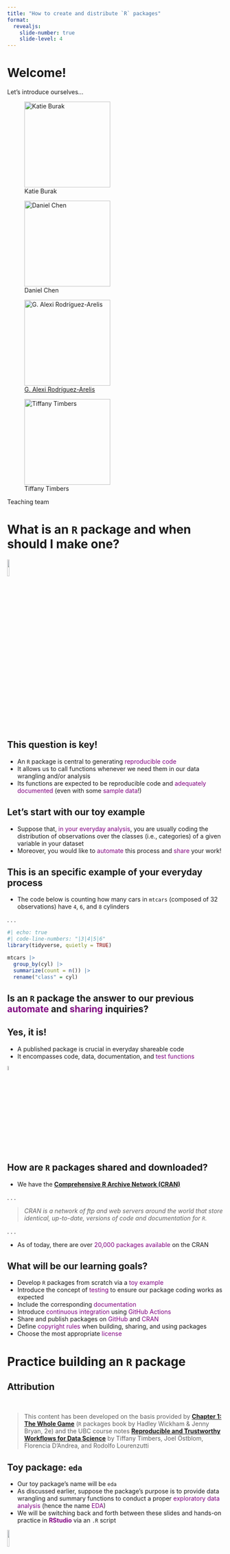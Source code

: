 ```yaml
---
title: "How to create and distribute `R` packages"
format: 
  revealjs:
    slide-number: true
    slide-level: 4
---
```


# Welcome!

Let's introduce ourselves...

::: {.fragment .fade-left}
::: {#fig-team layout-ncol="4"}
![Katie Burak](img/photo_katie.jpg){width=200}

![Daniel Chen](img/photo_daniel.jpg){width=200}

![<a href="https://alexrod.netlify.app">G. Alexi Rodríguez-Arelis</a>](img/photo_alexi.jpg){width=200}

![Tiffany Timbers](img/timbers_2021.jpg){width=200}

Teaching team
:::
:::

# What is an `R` package and when should I make one?

![](img/panda.png){fig-align="center" width=10%}

## This question is key!

::: incremental
- An `R` package is central to generating <span style="color: purple;">reproducible code</span>
- It allows us to call functions whenever we need them in our data wrangling and/or analysis
- Its functions are expected to be reproducible code and <span style="color: purple;">adequately documented</span> (even with some <span style="color: purple;">sample data</span>!)
:::

## Let's start with our toy example

::: incremental
- Suppose that, <span style="color: purple;">in your everyday analysis</span>, you are usually coding the distribution of observations over the classes (i.e., categories) of a given variable in your dataset
- Moreover, you would like to <span style="color: purple;">automate</span> this process and <span style="color: purple;">share</span> your work!
:::

## This is an specific example of your everyday process

- The code below is counting how many cars in `mtcars` (composed of 32 observations) have `4`, `6`, and `8` cylinders

. . .

```r
#| echo: true
#| code-line-numbers: "|3|4|5|6"
library(tidyverse, quietly = TRUE)

mtcars |>
  group_by(cyl) |>
  summarize(count = n()) |>
  rename("class" = cyl)
```

## Is an `R` package the answer to our previous <span style="color: purple;">automate</span> and <span style="color: purple;">sharing</span> inquiries?

## Yes, it is!

::: incremental
- A published package is crucial in everyday shareable code
- It encompasses code, data, documentation, and <span style="color: purple;">test functions</span>
:::

![](img/software.png){fig-align="center" width=5%}

## How are `R` packages shared and downloaded?

- We have the [**Comprehensive R Archive Network (CRAN)**](https://cran.r-project.org)

. . .

> *CRAN is a network of ftp and web servers around the world that store identical, up-to-date, versions of code and documentation for `R`.*

. . .

- As of today, there are over <span style="color: purple;">20,000 packages available</span> on the CRAN

## What will be our learning goals?

::: incremental
- Develop `R` packages from scratch via a <span style="color: purple;">toy example</span>
- Introduce the concept of <span style="color: purple;">testing</span> to ensure our package coding works as expected
- Include the corresponding <span style="color: purple;">documentation</span>
- Introduce <span style="color: purple;">continuous integration</span> using <span style="color: purple;">GitHub Actions</span>
- Share and publish packages on <span style="color: purple;">GitHub</span> and <span style="color: purple;">CRAN</span> 
- Define <span style="color: purple;">copyright rules</span> when building, sharing, and using packages
- Choose the most appropriate <span style="color: purple;">license</span>
:::

# Practice building an `R` package

## Attribution

<br>

> This content has been developed on the basis provided by [**Chapter 1: The Whole Game**](https://r-pkgs.org/release.html) (`R` packages book by Hadley Wickham & Jenny Bryan, 2e) and the UBC course notes [**Reproducible and Trustworthy Workflows for Data Science**](https://ubc-dsci.github.io/reproducible-and-trustworthy-workflows-for-data-science/materials/lectures/10-packaging-and-documenting.html#when-to-start-writing-an-r-or-python-package) by Tiffany Timbers, Joel Östblom, Florencia D’Andrea, and Rodolfo Lourenzutti

## Toy package: `eda`

::: incremental
- Our toy package's name will be `eda`
- As discussed earlier, suppose the package's purpose is to provide data wrangling and summary functions to conduct a proper <span style="color: purple;">exploratory data analysis</span> (hence the name <span style="color: purple;">EDA</span>)
- We will be switching back and forth between these slides and hands-on practice in <span style="color: purple;">**RStudio**</span> via an `.R` script
:::

![](img/r-rstudio.png){fig-align="center" width=10%}

## Installing auxiliary `R` packages

::: incremental
- Before starting with the actual process, we need to <span style="color: purple;">install</span> and <span style="color: purple;">load</span> the packages <span style="color: darkblue;">{devtools}</span> and <span style="color: darkblue;">{usethis}</span>
- <span style="color: darkblue;">{devtools}</span> is a meta-package that encompasses more focused development-related `R` packages
- <span style="color: darkblue;">{usethis}</span> automates tasks related to <span style="color: purple;">project setup</span> and <span style="color: purple;">development</span> to build `R` packages
:::

![](img/usethis-devtools.png){fig-align="center" width=10%}

### Installation and loading code

- Installing <span style="color: darkblue;">{devtools}</span> automatically installs <span style="color: darkblue;">{usethis}</span>
- Same situation applies when it come to loading the packages

```r
#| echo: true
#| eval: false
#| code-line-numbers: "|1|3"
install.packages("devtools")

library(devtools)
```

## Function `create_package()`

::: incremental
- Function `create_package()` will <span style="color: purple;">initialize</span> our new package in a directory of our choice 
- I will initialize the `eda` package in my `Desktop` folder for easier reference
:::

. . .

::: callout-warning
## Don'ts when choosing your home directory

-   Your package shouldn't be hosted in another RStudio Project, `R` package, or GitHub repo
-   Your package shouldn't be hosted in an `R` package library (i.e., where we usually instal other packages from CRAN)
:::

### Code

```r
#| echo: true
#| eval: false
create_package("~/Desktop/eda")
```

<br>

![](img/create_package.png){fig-align="center" width=8%}

### Project layout description (`ignore`-type files)

::: incremental
- `.gitignore` is used by GitHub and lists all <span style="color: purple;">"hidden"</span> files created by `R` and RStudio that aren't necessary for the repo
-  `.Rbuildignore` contains all files created via `R` and RStudio <span style="color: purple;">that won't be necessary</span> when building our package (e.g., `eda.Rproj`)
:::

### Project layout description (other components)

::: incremental
- `DESCRIPTION` contains the metadata and dependency installation instructions for our package
- `eda.Rproj` is the <span style="color: purple;">RStudio project file</span>
- `NAMESPACE` contains the package's functions to export along with imports from other packages
- An `R/` directory which will contain <span style="color: purple;">all package's functions</span> as `.R` scripts
:::

## Function `use_git()`

# Ensuring your code works as expected: an introduction to testing

- Software tests allow you to demonstrate to yourself and others, 
that your code works as expected. 

- We all test our code informally, 
what we will talk about here is how to do this more formally 
so that our testing is reproducible 
and so we can automate the execution of our tests. 

## Formal software tests

To make this more concrete, 
here is an example of a formal software test for the `count_classes` function 
from our package:

```r
#| eval: false

library(eda)
library(testthat)

# simulate some simple test data
two_classes <- data.frame(class_lables = c("class1", "class1", "class2"),
                          values = c(1, 3, 2))

# test that `count_classes` returns a tibble
test_that("`count_classes` should return a tibble", {
  expect_s3_class(count_classes(two_classes, class_lables), "tibble")
})
```

What does this code do? It:

1. loads the package and testing library
2. simulates some simple and tractable test data
3. calls the `count_classes` function, providing the simple as input 
4. reports that the `count_classes` function returns a tibble object as expected 
(and if it doesn't work as expected, 
it prints out a useful message as to what went wrong)

## Testability

Testability is defined as the degree to which a system 
or component facilitates the establishment of test objectives 
and the execution of tests to determine 
whether those objectives have been achieved.

In order to be successful, 
a test needs to be able to execute the code you wish to test, 
in a way that can trigger a defect 
that will propagate an incorrect result to a program point
where it can be checked against the expected behaviour. 
From this we can derive four high-level properties 
required for effective test writing and execution. 
These are:

- controllability 
- observability
- isolateablilty
- automatability

## High-level properties for effective test writing and execution

**controllability**: the code under test needs to be able to be programmatically controlled

**observability**: the outcome of the code under test needs to be able to be verified

**isolateablilty**: the code under test needs to be able to be validated on its own

**automatability**: the tests should be able to be executed automatically

Source: [CPSC 310](https://github.com/ubccpsc/310/blob/master/resources/readings/TestabilityAssertions.md) 
& [CPSC 410](https://www.cs.ubc.ca/~rtholmes/teaching/2015t1/cpsc410/slides/410_19_testability.pdf) class notes from Reid Holmes, UBC]

## What kinds of tests do we write for our functions?

When I am designing tests for my function, 
I like to think about three broad categories of tests, 
and then write 2-3 tests for each 
(or more if the function is complex and takes many arguments):

- Simple expected use cases

- Edge cases (unexpected, or rare use cases)

- Errors

We will come back to these and provide specific examples in a few minutes.

## When do we write tests? 

Anytime you think about writing a function!

## Workflow for writing functions and tests

1. Write the function specifications and documentation - 
but do not implement the function.

2. Plan the test cases and document them.

3. Create test data that is useful for assessing whether your function works as expected.

4. Write the tests to evaluate your function based on the planned test cases and test data.

5. Implement the function by writing the needed code in the function body to pass the tests.

6. Iterate between steps 2-5 to improve the test coverage and function.

## Example of workflow for writing functions and tests for data science

Let's pretend we haven't yet written our `count_classes` function, 
and follow the workflow I just outlined to develop our function 
and it's test suite.

### 1. Write the function specifications and documentation - but do not implement the function

The first thing we should do is write the function specifications and documentation. This can effectively represented by an empty function and roxygen2-styled documentation in R as shown below:

```r
#| eval: false

#' Count class observations
#'
#' Creates a new data frame with two columns, 
#' listing the classes present in the input data frame,
#' and the number of observations for each class.
#'
#' @param data_frame A data frame or data frame extension (e.g. a tibble).
#' @param class_col unquoted column name of column containing class labels
#'
#' @return A data frame with two columns. 
#'   The first column (named class) lists the classes from the input data frame.
#'   The second column (named count) lists the number of observations for each class from the input data frame.
#'   It will have one row for each class present in input data frame.
#'
#' @export
#'
#' @examples
#' count_classes(mtcars, am)
count_classes <- function(data_frame, class_col) {
  # returns a data frame with two columns: class and count
}
```

### 2. Plan the test cases and document them

Next, we should plan out our test cases and start to document them. 

At this point we can sketch out a skeleton for our test cases with code 
but we are not yet ready to write them, 
as we first will need to reproducibly create test data 
that is useful for assessing whether your function works as expected. 

### 2. Plan the test cases and document them (cont'd)

So considering our function specifications, 
some kinds of input we might anticipate our function may receive, 
and correspondingly what it should return is listed in a table below:

TBD...

### 2. Plan the test cases and document them (cont'd)

Next, I sketch out a skeleton for the unit tests. 
For R, we will use the well maintained 
and popular [`testthat`](https://testthat.r-lib.org/) R package 
for writing our tests. 

With `testthat` we create a `test_that` statement 
for each related group of tests for a function. 
For our example, we will create the four `test_that` statements shown below:

```r
#| eval: false

test_that("`count_classes` should return a data frame or data frame extension", {
  # tests to be added here
})

test_that("`count_classes` should return a data frame, or data frame extension, 
with the number of rows that corresponds to the number of unique classes 
in the column passed to `class_col`", {
  # tests to be added here
})

test_that("`count_classes` should return a data frame, or data frame extension, 
whose values in the `count` column correspond to the number of observations 
for the group in the `class` column from the original data frame", {
  # tests to be added here
})

test_that("`count_classes` should throw an error when incorrect types 
are passed to `data_frame` and `class_col` arguments", {
  # tests to be added here
})
```

### 3. Create test data that is useful for assessing whether your function works as expected

Now that we have a plan, we can create reproducible test data for that plan! When we do this, we want to keep our data as small and tractable as possible. We want to test things we know the answer to, or can at a minimum calculate by hand. We will use R code to reproducibly create the test data. We will need to do this for the data we will feed in as inputs to our function in the tests, as well as the data we expect our function to return.

```r
#| eval: false

# function input for tests
five_classes_3_obs <- data.frame(class_lables = rep(c("class1", "class2", "class3", "class4", "class5"), 3))
two_classes_3_obs <- data.frame(class_lables = rep(c("class1", "class2"), 3))
two_classes_3_and_2_obs <- data.frame(class_lables = c(rep(c("class1", "class2"), 2), "class1"))
two_classes_3_and_1_obs <- data.frame(class_lables = c(rep("class1", 3), "class2"))
one_class_3_obs <- data.frame(class_lables = rep("class1", 3))
empty_df  <- data.frame(class_lables = character(0))
vector_class_labels <- rep(c("class1", "class2"), 3)
two_classes_3_obs_as_list <- list(class_lables = rep(c("class1", "class2"), 3))

# expected function output
five_classes_3_obs_output <- data.frame(class = c("class1", "class2", "class3", "class4", "class5"),
                                        count = rep(3, 5))
two_classes_3_obs_output <- data.frame(class = c("class1", "class2"),
                                count = c(3, 3))
two_classes_3_and_2_obs_output <- data.frame(class = c("class1", "class2"),
                                      count = c(3, 2))
two_classes_3_and_1_obs_output <- data.frame(class = c("class1", "class2"),
                                      count = c(3, 1))
one_class_3_obs_output <- data.frame(class = "class1",
                              count = 3)
empty_df_output <- data.frame(class = character(0),
                              count = numeric(0))
```

### 4. Write the tests to evaluate your function based on the planned test cases and test data

Now that we have the skeletons for our tests, and our reproducible test data, we can actually write the internals for our tests! We will do this by using expect_* functions from the testthat package. The table below shows some of the most commonly used expect_* functions. However, there are many more that can be found in the testthat expectations reference documentation.

testthat test structure:

```r
#| eval: false

test_that("Message to print if test fails", expect_*(...))
```

### 4. Write the tests to evaluate your function based on the planned test cases and test data (cont'd)

#### Common expect_* statements for use with `test_that`:

Is the object equal to a value?

- `expect_identical` - test two objects for being exactly equal
- `expect_equal` - compare R objects x and y testing ‘near equality’ (can set a tolerance)
- `expect_equivalent` - compare R objects x and y testing ‘near equality’ (can set a tolerance) and does not assess attributes

Does code produce an output/message/warning/error?

- `expect_error` - tests if an expression throws an error
- `expect_warning` - tests whether an expression outputs a warning
- `expect_output` - tests that print output matches a specified value

Is the object true/false?

These are fall-back expectations that you can use when none of the other more specific expectations apply. The disadvantage is that you may get a less informative error message.

- `expect_true` - tests if the object returns TRUE
- `expect_false` - tests if the object returns FALSE

4. 

```r
#| eval: false

test_that("`count_classes` should return a tibble", {
  expect_s3_class(count_classes(two_classes_3_obs, class_lables), "tibble")
})

test_that("`count_classes` should return a data frame, or data frame extension, 
with the number of rows that corresponds to the number of unique classes 
in the column passed to `class_col`", {
  expect_equivalent(count_classes(five_classes_3_obs, class_lables), five_classes_3_obs_output)
  expect_equivalent(count_classes(two_classes_3_obs, class_lables), two_classes_3_obs_output)
  expect_equivalent(count_classes(one_class_3_obs, class_lables), one_class_3_obs_output)
  expect_equivalent(count_classes(empty_df, class_lables), empty_df_output)
})

test_that("`count_classes` should return a data frame, or data frame extension, 
whose values in the `count` column correspond to the number of observations 
for the group in the `class` column from the original data frame", {
  expect_equivalent(count_classes(two_classes_3_and_2_obs, class_lables), two_classes_3_and_2_obs_output)
  expect_equivalent(count_classes(two_classes_3_and_1_obs, class_lables), two_classes_3_and_1_obs_output)
})

test_that("`count_classes` should throw an error when incorrect types 
are passed to `data_frame` and `class_col` arguments", {
  expect_error(count_classes(two_classes_3_obs, vector_class_labels))
  expect_error(count_classes(two_classes_3_obs_as_list, class_lables))
})
```


### Wait what??? Most of our tests fail…

Yes, we expect that, we haven’t written our function body yet!

### 5. Implement the function by writing the needed code in the function body to pass the tests

FINALLY!! We can write the function body for our function! And then call our tests to see if they pass!

```r
#| eval: false

#' Count class observations
#'
#' Creates a new data frame with two columns, 
#' listing the classes present in the input data frame,
#' and the number of observations for each class.
#'
#' @param data_frame A data frame or data frame extension (e.g. a tibble).
#' @param class_col unquoted column name of column containing class labels
#'
#' @return A data frame with two columns. 
#'   The first column (named class) lists the classes from the input data frame.
#'   The second column (named count) lists the number of observations for each class from the input data frame.
#'   It will have one row for each class present in input data frame.
#'
#' @export
#'
#' @examples
#' count_classes(mtcars, am)
count_classes <- function(data_frame, class_col) {
    if (!is.data.frame(data_frame)) {
        stop("`data_frame` should be a data frame or data frame extension (e.g. a tibble)")
    }
    
    data_frame |>
        dplyr::group_by({{ class_col }}) |>
        dplyr::summarize(count = dplyr::n()) |>
        dplyr::rename("class" = {{ class_col }})
}
```

### 6. Iterate between steps 2-5 to improve the test coverage and function

Are we done? For the purposes of this demo, yes! However in practice you would usually cycle through steps 2-5 two-three more times to further improve our tests and and function

## Where do the function and test files go?

In the workflow above, 
we skipped over where we should put our tests 
and how to call them in an automated way.

Let's go to this version of the `eda` package and explore how to do this:

- TBD


# Package documentation

# Introduction to continuous integration using GitHub Actions

# Publishing your R package

## 

![](img/package_distribution.png) *Source: <https://posit-conf-2023.github.io/pkg-dev/materials/slides.pdf>*}

## Level 1: Publishing on GitHub

-   GitHub is where almost all R packages start out publishing, and continue publishing development versions between releases.

-   For this to work, you need to push your package code to GitHub and provide users instructions like this to download, build and install your package:

```         
# install.packages("devtools")
devtools::install_github("username/package")
```

## Level 2: Publishing on CRAN

-   CRAN (founded in 1997) stands for the “Comprehensive R Archive Network”.
-   CRAN is a collection of sites which host identical copies of:
    -   R distribution(s)
    -   the contributed extensions (i.e., packages)
    -   documentation for R
    -   binaries (i.e., packages)

*Source: Hornik, K (2012). The Comprehensive R Archive Network. Wiley interdisciplinary reviews. Computational statistics. 4(4): 394-398. doi:10.1002/wics.1212*

## What does it mean to be a CRAN package?

::: incremental
-   A stamp of authenticity: passed quality control of the check utility

-   Ease of installation: can be installed by users via `install.packages()` and binaries are available for Windows & Mac OS’s.

-   Discoverability: listed as a package on CRAN

-   However, CRAN makes no assertions about the package’s usability, or the efficiency and correctness of the computations it performs
:::

## How to submit a package to CRAN

::: incremental
1.  Pick a version number.

2.  Run and document R CMD check.

3.  Check that you’re aligned with CRAN policies.

4.  Update README.md and NEWS.md.

5.  Submit the package to CRAN.

6.  Prepare for the next version by updating version numbers.

7.  Publicise the new version.
:::

*Source: [Chapter 22: Releasing to Cran](https://r-pkgs.org/release.html) - R packages book by Hadley Wickham & Jenny Bryan*

## Notes on submitting to CRAN

-   Your package must pass `R CMD check` with the current development version of R.

-   It must work on at least two platforms (CRAN uses the following 4 platforms: Windows, Mac OS X, Linux and Solaris) - use GitHub Actions to ensure this before submitting to CRAN!

> If you decide to submit a package to CRAN, follow the detailed instructions in [Chapter 22: Releasing to Cran](https://r-pkgs.org/release.html) from the R packages book by Hadley Wickham & Jenny Bryan.

# Copyright & Licenses (who owns the code?)

## Full disclosure... I AM NOT A LAWYER! {.center}

## Learning Objectives

::: incremental
-   Explain who owns the copyright of code they write in a give situation
-   Choose an appropriate license for software (and non-software) materials
-   *Note: In this workshop, we will be focusing on Canadian copyright laws*
:::

## Copyright Law

-   In both the US and Canada, software code falls under copyright law

-   Copyright protects only the language and words used to express ideas, concepts and themes, not the ideas, concepts or themes themselves.

------------------------------------------------------------------------

-   Knowing who owns the copyright of software code is critical because the owner controls if and how the code may be:
    -   copied
    -   distributed
    -   sold
    -   modified
    -   essentially, made profitable 💲💲

## Canadian Copyright Law

In Canada, the copyright owner is afforded the following rights:

-   Economic rights:
    -   the right to produce, reproduce, publish, translate, authorize & convert a work

------------------------------------------------------------------------

-   Moral rights:

    -   the right to claim authorship, the right to remain anonymous, or the right to use a pseudonym or pen name
    -   the right to integrity
    -   the right of association

> **Economic rights** can be transferred to entities that are not the author, whereas **moral rights** cannot (they can however, be waived).

## Who has copyright ownership?

This is a complicated question, and the answer starts with it depends on the case…

![](img/lightbulb.jpg)

## Case I: You author the code for yourself

-   You author the code and you are doing this for **yourself** (i.e., not for your employer, not for a client, etc).

-   In such a case, you (the person who typed the code) automatically become the copyright owner.

## 

-   In both Canada and the USA, you do not need to need to affix the copyright symbol © to your work (some other countries do require this however).

-   Although the copyright symbol © is not required, it is often used in copyrighted works to clearly identify that the code is protected by copyright.

> In both Canada and the US, it is possible (and advisable) to register your copyright as evidence that a copyright exists and who the owner is.

## Case II: You write the code in the course of employment

-   In Canada, if you write code for work as an employee the copyright ownership is typically assigned to **the employer**.

## 

-   In the Canada, software code is defined as “work made in the course of employment” if:

> The author of the code was in the employment **of** some other entity under a contract of service or apprenticeship and the code was written in the course of their employment by that entity. And there exists no agreement (written, or otherwise, and even potentially even presumed) that the employee retains ownership of copyright for the code written during the term of their employment.

------------------------------------------------------------------------

-   Work made in the course of employment is different than a contract **for** services (in which the author of the code acts more like an independent consultant, and in such a case it does not appear that “work made in the course of employment” would apply).

-   In this case, the default position is usually that the **contractor retains copyright ownership** of the work they create, unless the contract specifically assigns copyright to the client.

## Implications when you forgo copyright ownership

-   Q: What if you forgo copyright ownership and want to use any of the code that you wrote again?

-   A: You would need to negotiate a licence to use the code you wrote, the same way any other third-party would… 😓

## 

To avoid this issue, you could:

-   Negotiate which code is core to the work (“work-made-for-hire”) and what (pre-built) code (e.g., packages, scripts) are outside the core work and should not (*at the beginning of the project!*).

-   Negotiate that the client purchase a license to the code you write (as opposed to hiring you to write the code).

## Licenses

-   If you publicly share your creative work (i.e., software code), you should let others know if and how they can reuse it!

-   This is done via the inclusion of a `LICENSE` or `LICENSE.txt` file in the base directory of the repository that clearly states under which license the content is being made available.

## Licenses (cont'd)

-   Unless you include a license that specifies otherwise, nobody else can copy, distribute, or modify your work without being at risk of take-downs, shake-downs, or litigation.

-   Once the work has other contributors (each a copyright holder), “nobody” starts including you!

-   A license solves this problem by granting rights to others (the licensees) that they would otherwise not have.

## Choosing a License

Important considerations when choosing a license include:

-   Whether you require people distributing derivative works to also require others to distribute their derivative works in the same way.

-   Whether the content you are licensing is source code, and if it is, whether you want to require that derivatives of your work share the source code

## Choosing a License (cont'd)

-   In practice, a few licenses are by far the most popular.

-   [choosealicense.com](choosealicense.com) will help you find a common license that suits your needs.

> 💡Tip: Choose a license that is in common use! This makes life easier for contributors and users, because they are more likely to already be familiar with the license and don’t have to wade through a bunch of jargon to decide if they’re ok with it.

## Case Study: Which license should I choose?

Imagine you're a data scientist working for an environmental organization and you developed a tool that analyzes satellite imagery to track deforestation patterns. Your primary goal is to make this tool freely available to researchers and other conservationists to help monitor and combat deforestation, but you still want to retain the copyright to your tool. 

## Creative Commons

-   But not all my creative Data Science work is code (e.g. visualizations, reports, presentations), so how do I license it?

-   The **Creative Commons** licences were created for such works and they are now widely used in academia and the publishing industry.

> <https://chooser-beta.creativecommons.org/>

## Creative Commons (cont'd)

![](img/CC1.jpg)

*Source: “How to License Poster” by Creative Commons is licensed under CC BY 4.0*

## Creative Commons (cont'd)

![](img/CC2.jpg)

*Source: “How to License Poster” by Creative Commons is licensed under CC BY 4.0*


## References

-   [Who Owns The Code?](https://asp-software.org/www/misv_resources/business-articles/who-owns-the-code/)

-   [Canadian Copyright Law - University of Alberta](https://www.ualberta.ca/faculty-and-staff/copyright/intro-to-copyright-law/canadian-copyright-law.html)

-   [Do you actually own the IP generated by your Canadian employees?](https://www.smartbiggar.ca/insights/publication/do-you-actually-own-the-ip-generated-by-your-canadian-employees-)

-   [Ownership of Copyright - Canadian Copyright Act](https://laws-lois.justice.gc.ca/eng/acts/C-42/page-4.html#h-102834)

-   [The Unreasonable Fear of Infection](https://www.rosenlaw.com/html/GPL.pdf)

-   [Frequently Asked Questions about the GNU Licenses](https://www.gnu.org/licenses/gpl-faq.en.html)
